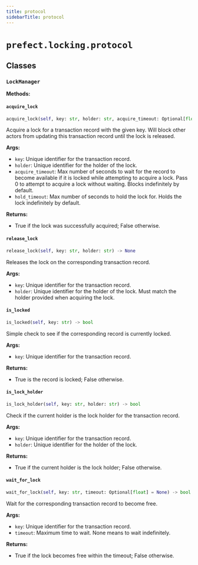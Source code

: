 ```yaml
---
title: protocol
sidebarTitle: protocol
---
```


# `prefect.locking.protocol`

## Classes

### `LockManager` <sup><a href="https://github.com/prefecthq/prefect/blob/main/src/prefect/locking/protocol.py#L5"><Icon icon="github" size="14" /></a></sup>

**Methods:**

#### `acquire_lock` <sup><a href="https://github.com/prefecthq/prefect/blob/main/src/prefect/locking/protocol.py#L6"><Icon icon="github" size="14" /></a></sup>

```python
acquire_lock(self, key: str, holder: str, acquire_timeout: Optional[float] = None, hold_timeout: Optional[float] = None) -> bool
```

Acquire a lock for a transaction record with the given key. Will block other
actors from updating this transaction record until the lock is
released.

**Args:**
- `key`: Unique identifier for the transaction record.
- `holder`: Unique identifier for the holder of the lock.
- `acquire_timeout`: Max number of seconds to wait for the record to become
available if it is locked while attempting to acquire a lock. Pass 0
to attempt to acquire a lock without waiting. Blocks indefinitely by
default.
- `hold_timeout`: Max number of seconds to hold the lock for. Holds the lock
indefinitely by default.

**Returns:**
- True if the lock was successfully acquired; False otherwise.


#### `release_lock` <sup><a href="https://github.com/prefecthq/prefect/blob/main/src/prefect/locking/protocol.py#L60"><Icon icon="github" size="14" /></a></sup>

```python
release_lock(self, key: str, holder: str) -> None
```

Releases the lock on the corresponding transaction record.

**Args:**
- `key`: Unique identifier for the transaction record.
- `holder`: Unique identifier for the holder of the lock. Must match the
holder provided when acquiring the lock.


#### `is_locked` <sup><a href="https://github.com/prefecthq/prefect/blob/main/src/prefect/locking/protocol.py#L71"><Icon icon="github" size="14" /></a></sup>

```python
is_locked(self, key: str) -> bool
```

Simple check to see if the corresponding record is currently locked.

**Args:**
- `key`: Unique identifier for the transaction record.

**Returns:**
- True is the record is locked; False otherwise.


#### `is_lock_holder` <sup><a href="https://github.com/prefecthq/prefect/blob/main/src/prefect/locking/protocol.py#L83"><Icon icon="github" size="14" /></a></sup>

```python
is_lock_holder(self, key: str, holder: str) -> bool
```

Check if the current holder is the lock holder for the transaction record.

**Args:**
- `key`: Unique identifier for the transaction record.
- `holder`: Unique identifier for the holder of the lock.

**Returns:**
- True if the current holder is the lock holder; False otherwise.


#### `wait_for_lock` <sup><a href="https://github.com/prefecthq/prefect/blob/main/src/prefect/locking/protocol.py#L96"><Icon icon="github" size="14" /></a></sup>

```python
wait_for_lock(self, key: str, timeout: Optional[float] = None) -> bool
```

Wait for the corresponding transaction record to become free.

**Args:**
- `key`: Unique identifier for the transaction record.
- `timeout`: Maximum time to wait. None means to wait indefinitely.

**Returns:**
- True if the lock becomes free within the timeout; False
otherwise.

